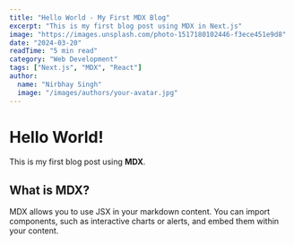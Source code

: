 ```yaml
---
title: "Hello World - My First MDX Blog"
excerpt: "This is my first blog post using MDX in Next.js"
image: "https://images.unsplash.com/photo-1517180102446-f3ece451e9d8"
date: "2024-03-20"
readTime: "5 min read"
category: "Web Development"
tags: ["Next.js", "MDX", "React"]
author:
  name: "Nirbhay Singh"
  image: "/images/authors/your-avatar.jpg"
---
```


# Hello World!

This is my first blog post using **MDX**. 

## What is MDX?

MDX allows you to use JSX in your markdown content. You can import components, 
such as interactive charts or alerts, and embed them within your content. 